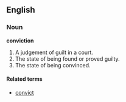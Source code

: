 ==English==

===Noun===
'''conviction'''

# A judgement of guilt in a court.
# The state of being found or proved guilty.
# The state of being convinced.

====Related terms====
*[[convict]]